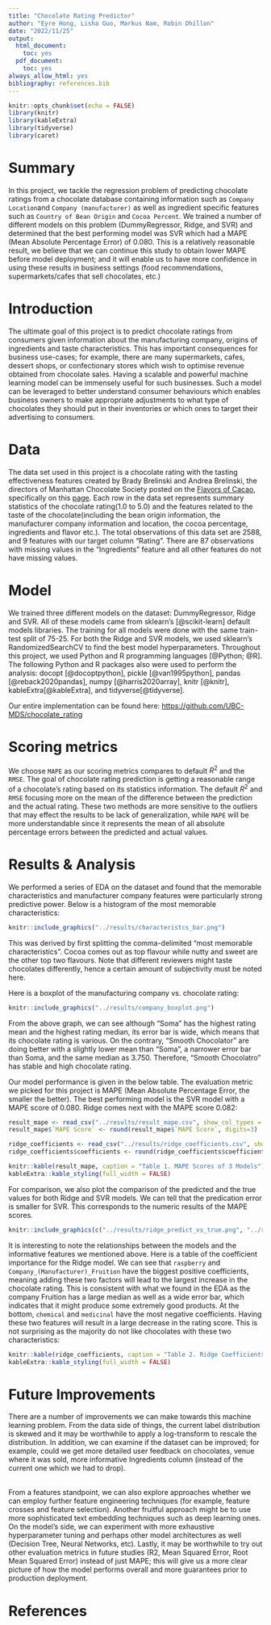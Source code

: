 ```yaml
---
title: "Chocolate Rating Predictor"
author: "Eyre Hong, Lisha Guo, Markus Nam, Robin Dhillon"
date: "2022/11/25"
output:
  html_document:
    toc: yes
  pdf_document:
    toc: yes
always_allow_html: yes
bibliography: references.bib
---
```


```r
knitr::opts_chunk$set(echo = FALSE)
library(knitr)
library(kableExtra)
library(tidyverse)
library(caret)
```

# Summary

In this project, we tackle the regression problem of predicting chocolate ratings from a chocolate database containing information such as `Company Location`and `Company (manufacturer)` as well as ingredient specific features such as `Country of Bean Origin` and `Cocoa Percent`. We trained a number of different models on this problem (DummyRegressor, Ridge, and SVR) and determined that the best performing model was SVR which had a MAPE (Mean Absolute Percentage Error) of 0.080. This is a relatively reasonable result, we believe that we can continue this study to obtain lower MAPE before model deployment; and it will enable us to have more confidence in using these results in business settings (food recommendations, supermarkets/cafes that sell chocolates, etc.)

# Introduction

The ultimate goal of this project is to predict chocolate ratings from consumers given information about the manufacturing company, origins of ingredients and taste characteristics. This has important consequences for business use-cases; for example, there are many supermarkets, cafes, dessert shops, or confectionary stores which wish to optimise revenue obtained from chocolate sales. Having a scalable and powerful machine learning model can be immensely useful for such businesses. Such a model can be leveraged to better understand consumer behaviours which enables business owners to make appropriate adjustments to what type of chocolates they should put in their inventories or which ones to target their advertising to consumers.

# Data

The data set used in this project is a chocolate rating with the tasting effectiveness features created by Brady Brelinski and Andrea Brelinski, the directors of Manhattan Chocolate Society posted on the [Flavors of Cacao](http://flavorsofcacao.com/), specifically on this [page](http://flavorsofcacao.com/chocolate_database.html). Each row in the data set represents summary statistics of the chocolate rating(1.0 to 5.0) and the features related to the taste of the chocolate(including the bean origin information, the manufacturer company information and location, the cocoa percentage, ingredients and flavor etc.). The total observations of this data set are 2588, and 9 features with our target column "Rating". There are 87 observations with missing values in the "Ingredients" feature and all other features do not have missing values.

# Model

We trained three different models on the dataset: DummyRegressor, Ridge and SVR. All of these models came from sklearn's [@scikit-learn] default models libraries. The training for all models were done with the same train-test split of 75-25. For both the Ridge and SVR models, we used sklearn's RandomizedSearchCV to find the best model hyperparameters. Throughout this project, we used Python and R programming languages [@Python; @R]. The following Python and R packages also were used to perform the analysis: docopt [@docoptpython], pickle [@van1995python], pandas [@reback2020pandas], numpy [@harris2020array], knitr [@knitr], kableExtra[@kableExtra], and tidyverse[@tidyverse].

Our entire implementation can be found here: <https://github.com/UBC-MDS/chocolate_rating>

# Scoring metrics

We choose `MAPE` as our scoring metrics compares to default $R^2$ and the `RMSE`. The goal of chocolate rating prediction is getting a reasonable range of a chocolate's rating based on its statistics information. The default $R^2$ and `RMSE` focusing more on the mean of the difference between the prediction and the actual rating. These two methods are more sensitive to the outliers that may effect the results to be lack of generalization, while `MAPE` will be more understandable since it represents the mean of all absolute percentage errors between the predicted and actual values. 

# Results & Analysis

We performed a series of EDA on the dataset and found that the memorable characteristics and manufacturer company features were particularly strong predictive power. Below is a histogram of the most memorable characteristics:

```r
knitr::include_graphics("../results/characteristcs_bar.png") 
```

This was derived by first splitting the comma-delimited "most memorable characteristics". Cocoa comes out as top flavour while nutty and sweet are the other top two flavours. Note that different reviewers might taste chocolates differently, hence a certain amount of subjectivity must be noted here.

Here is a boxplot of the manufacturing company vs. chocolate rating:

```r
knitr::include_graphics("../results/company_boxplot.png")
```

From the above graph, we can see although "Soma" has the highest rating mean and the highest rating median, its error bar is wide, which means that its chocolate rating is various. On the contrary, "Smooth Chocolator" are doing better with a slightly lower mean than "Soma", a narrower error bar than Soma, and the same median as 3.750. Therefore, "Smooth Chocolatro" has stable and high chocolate rating.

Our model performance is given in the below table. The evaluation metric we picked for this project is MAPE (Mean Absolute Percentage Error, the smaller the better). The best performing model is the SVR model with a MAPE score of 0.080. Ridge comes next with the MAPE score 0.082:

```r
result_mape <- read_csv("../results/result_mape.csv", show_col_types = FALSE)
result_mape$`MAPE Score` <- round(result_mape$`MAPE Score`, digits=3)

ridge_coefficients <- read_csv("../results/ridge_coefficients.csv", show_col_types = FALSE) 
ridge_coefficients$coefficients <- round(ridge_coefficients$coefficients, digits=3)
```

```r
knitr::kable(result_mape, caption = "Table 1. MAPE Scores of 3 Models") |>
kableExtra::kable_styling(full_width = FALSE)
```

For comparison, we also plot the comparison of the predicted and the true values for both Ridge and SVR models. We can tell that the predication error is smaller for SVR. This corresponds to the numeric results of the MAPE scores.

```r
knitr::include_graphics(c("../results/ridge_predict_vs_true.png", "../results/svr_predict_vs_true.png"))
```

It is interesting to note the relationships between the models and the informative features we mentioned above. Here is a table of the coefficient importance for the Ridge model. We can see that `raspberry` and `Company_(Manufacturer)_Fruition` have the biggest positive coefficients, meaning adding these two factors will lead to the largest increase in the chocolate rating. This is consistent with what we found in the EDA as the company Fruition has a large median as well as a wide error bar, which indicates that it might produce some extremely good products. At the bottom, `chemical` and `medicinal` have the most negative coefficients. Having these two features will result in a large decrease in the rating score. This is not surprising as the majority do not like chocolates with these two characteristics:

```r
knitr::kable(ridge_coefficients, caption = "Table 2. Ridge Coefficients") |>
kableExtra::kable_styling(full_width = FALSE)
```

# Future Improvements

There are a number of improvements we can make towards this machine learning problem. From the data side of things, the current label distribution is skewed and it may be worthwhile to apply a log-transform to rescale the distribution. In addition, we can examine if the dataset can be improved; for example, could we get more detailed user feedback on chocolates, venue where it was sold, more informative Ingredients column (instead of the current one which we had to drop). 

\
From a features standpoint, we can also explore approaches whether we can employ further feature engineering techniques (for example, feature crosses and feature selection). Another fruitful approach might be to use more sophisticated text embedding techniques such as deep learning ones. On the model's side, we can experiment with more exhaustive hyperparameter tuning and perhaps other model architectures as well (Decision Tree, Neural Networks, etc). Lastly, it may be worthwhile to try out other evaluation metrics in future studies (R2, Mean Squared Error, Root Mean Squared Error) instead of just MAPE; this will give us a more clear picture of how the model performs overall and more guarantees prior to production deployment.

# References
